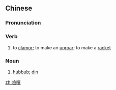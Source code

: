 ==Chinese==
{{zh-forms}}

===Pronunciation===
{{zh-pron
|m=xuānrǎng
|c=hyun1 joeng6
|mn=qz,xm:soan-lióng/zz:soan-jiáng
|cat=v,n
}}

===Verb===
{{zh-verb}}

# to [[clamor]]; to make an [[uproar]]; to make a [[racket]]

===Noun===
{{zh-noun}}

# [[hubbub]]; [[din]]

[[zh:喧嚷]]